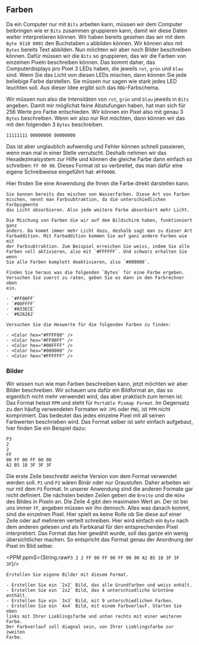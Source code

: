 


## Farben

Da ein Computer nur mit `Bits` arbeiten kann, müssen wir dem Computer
beibringen wie er `Bits` zusammen gruppieren kann, damit wir diese Daten weiter
interpretieren können. Wir haben bereits gesehen das wir mit dem `Byte 0110
0001` den Buchstaben `a` abbilden können. Wir können also mit `Bytes` bereits
Text abbilden. Nun möchten wir aber noch Bilder beschreiben können. Dafür
müssen wir die `Bits` so gruppieren, das wir die Farben von einzelnen Pixeln
beschreiben können. Das kommt daher, das Computerdisplays pro Pixel 3 LEDs
haben, die jeweils `rot`, `grün` und `blau` sind. Wenn Sie das Licht von diesen
LEDs mischen, dann können Sie jede beliebige Farbe darstellen. Sie müssen nur
sagen wie stark jedes LED leuchten soll. Aus dieser Idee ergibt sich das
`RBG`-Farbschema.

Wir müssen nun also die Intensitäten von `rot`, `grün` und `blau` jeweils in
`Bits` angeben. Damit mir möglichst feine Abstufungen haben, hat man sich für
256 Werte pro Farbe entschieden. Wir können ein Pixel also mit genau 3 `Bytes`
beschreiben. Wenn wir also nur Rot möchten, dann können wir das mit den
folgenden 3 `Bytes` beschreiben.

```text
11111111 00000000 00000000
```

Das ist aber unglaublich aufwendig und Fehler können schnell passieren, wenn
man mal in einer Stelle verrutscht. Deshalb nehmen wir das Hexadezimalsystem
zur Hilfe und können die gleiche Farbe dann einfach so schreiben: `FF 00 00`.
Dieses Format ist so verbreitet, das man dafür eine eigene Schreibweise
eingeführt hat: `#FF0000`.

Hier finden Sie eine Anwendung die Ihnen die Farbe direkt darstellen kann.

<RGB />

<Example title="Farben mischen">

    Sie kennen bereits das mischen von Wasserfarben. Diese Art von Farben
    mischen, nennt man Farbsubtraktion, da die unterschiedlichen Farbpigmente
    das Licht absorbieren. Also jede weitere Farbe absorbiert mehr Licht.

    Die Mischung von Farben die wir auf dem Bildschirm haben, funktioniert ganz
    anders. Da kommt immer mehr Licht dazu, deshalb sagt man zu dieser Art
    Farbaddition. Mit Farbaddition kommen Sie auf ganz andere Farben wie mit
    der Farbsubtraktion. Zum Beispiel erreichen Sie weiss, indem Sie alle
    Farben voll aktivieren, also mit `#FFFFFF`. Und schwarz erhalten Sie wenn
    Sie alle Farben komplett deaktivieren, also `#000000`.

    Finden Sie heraus was die folgenden `Bytes` für eine Farbe ergeben.
    Versuchen Sie zuerst zu raten, geben Sie es dann in den Farbrechner oben
    ein.

    - `#FF00FF`
    - `#00FFFF`
    - `#A33ECE`
    - `#626262`

    Versuchen Sie die Hexwerte für die folgenden Farben zu finden:

    - <Color hex="#FFFF00" />
    - <Color hex="#FF00FF" />
    - <Color hex="#00FFFF" />
    - <Color hex="#000000" />
    - <Color hex="#FFFFFF" />


</Example>

### Bilder

Wir wissen nun wie man Farben beschreiben kann, jetzt möchten wir aber Bilder
beschreiben. Wir schauen uns dafür ein Bildformat an, das so eigentlich nicht
mehr verwendet wird, das aber praktisch zum lernen ist. Das Format heisst `PPM`
und steht für `Portable Pixmap Format`. Im Gegensatz zu den häufig verwendeten
Formaten wir `JPG` oder `PNG`, ist `PPM` nicht komprimiert. Das bedeutet das
jedes einzelne Pixel mit all seinen Farbwerten beschrieben wird. Das Format
selber ist sehr einfach aufgebaut, hier finden Sie ein Beispiel dazu:

```text
P3
2
2
FF
00 FF 00 FF 00 00
A2 B5 18 3F 3F 3F
```

Die erste Zeile beschreibt welche Version von dem Format verwendet werden soll.
`P1` und `P2` wären Binär oder nur Graustufen. Daher arbeiten wir nur mit dem
`P3` Format. In unserer Anwendung sind die anderen Formate gar nicht definiert.
Die nächsten beiden Zeilen geben die `Breite` und die `Höhe` des Bildes in
Pixeln an. Die Zeile 4 gibt den maximalen Wert an. Der ist bei uns immer `FF`,
angeben müssen wir ihn dennoch. Alles was danach kommt, sind die einzelnen
Pixel. Hier spielt es keine Rolle ob Sie diese auf einer Zeile oder auf
mehreren verteilt schreiben. Hier wird einfach ein `Byte` nach dem anderen
gelesen und als Farbkanal für den entsprechenden Pixel interpretiert. Das
Format das hier gewählt wurde, soll das ganze ein wenig übersichtlicher machen.
So entspricht das Format genau der Anordnung der Pixel im Bild selber.

<PPM ppmS={String.raw`P3
2
2
FF
00 FF 00 FF 00 00
A2 B5 18 3F 3F 3F`}/>

<Example title="Aufgaben: Bilder erstellen">

    Erstellen Sie eigene Bilder mit diesem Format.

    - Erstellen Sie ein `2x2` Bild, das alle Grundfarben und weiss enhält.
    - Erstellen Sie ein `2x2` Bild, das 4 unterschiedliche Grüntöne enthält.
    - Erstellen Sie ein `3x3` Bild, mit 9 unterschiedlichen Farben.
    - Erstellen Sie ein `4x4` Bild, mit einem Farbverlauf. Starten Sie oben
    links mit Ihrer Lieblingsfarbe und unten rechts mit einer weiteren Farbe.
    Der Farbverlauf soll diagnal sein, von Ihrer Lieblingsfarbe zur zweiten
    Farbe.

</Example>
